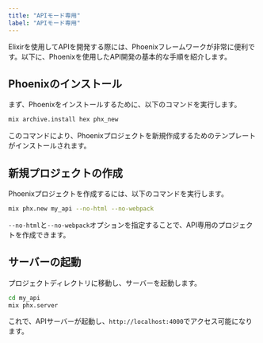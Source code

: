 ```yaml
---
title: "APIモード専用"
label: "APIモード専用"
---
```


Elixirを使用してAPIを開発する際には、Phoenixフレームワークが非常に便利です。以下に、Phoenixを使用したAPI開発の基本的な手順を紹介します。

## Phoenixのインストール

まず、Phoenixをインストールするために、以下のコマンドを実行します。

```bash
mix archive.install hex phx_new
```

このコマンドにより、Phoenixプロジェクトを新規作成するためのテンプレートがインストールされます。

## 新規プロジェクトの作成

Phoenixプロジェクトを作成するには、以下のコマンドを実行します。

```bash
mix phx.new my_api --no-html --no-webpack
```

`--no-html`と`--no-webpack`オプションを指定することで、API専用のプロジェクトを作成できます。

## サーバーの起動

プロジェクトディレクトリに移動し、サーバーを起動します。

```bash
cd my_api
mix phx.server
```

これで、APIサーバーが起動し、`http://localhost:4000`でアクセス可能になります。
